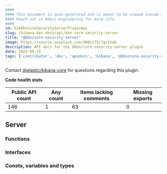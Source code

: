 ```yaml
---
####
#### This document is auto-generated and is meant to be viewed inside our experimental, new docs system.
#### Reach out in #docs-engineering for more info.
####
id: kibKbnCoreSecurityServerPluginApi
slug: /kibana-dev-docs/api/kbn-core-security-server
title: "@kbn/core-security-server"
image: https://source.unsplash.com/400x175/?github
description: API docs for the @kbn/core-security-server plugin
date: 2024-09-15
tags: ['contributor', 'dev', 'apidocs', 'kibana', '@kbn/core-security-server']
---
```




Contact [@elastic/kibana-core](https://github.com/orgs/elastic/teams/kibana-core) for questions regarding this plugin.

**Code health stats**

| Public API count  | Any count | Items lacking comments | Missing exports |
|-------------------|-----------|------------------------|-----------------|
| 146 | 1 | 63 | 0 |

## Server

### Functions
<DocDefinitionList data={kbnCoreSecurityServerObj.server.functions}/>

### Interfaces
<DocDefinitionList data={kbnCoreSecurityServerObj.server.interfaces}/>

### Consts, variables and types
<DocDefinitionList data={kbnCoreSecurityServerObj.server.misc}/>

